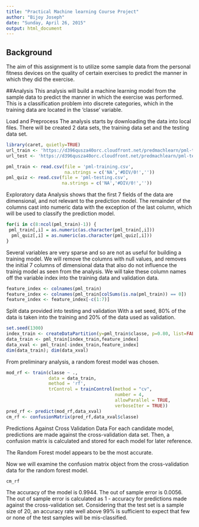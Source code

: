 ```yaml
---
title: "Practical Machine learning Course Project"
author: "Bijoy Joseph"
date: "Sunday, April 26, 2015"
output: html_document
---
```


## Background
The aim of this assignment is to utilize some sample data from the personal fitness devices on the quality of certain exercises to predict the manner in which they did the exercise.

##Analysis
This analysis will build a machine learning model from the sample data to predict the manner in which the exercise was performed. This is a classification problem into discrete categories, which in the training data are located in the ‘classe’ variable.

Load and Preprocess
The analysis starts by downloading the data into local files. There will be created 2 data sets, the training data set and the testing data set.

```r
library(caret, quietly=TRUE)
url_train <- 'https://d396qusza40orc.cloudfront.net/predmachlearn/pml-training.csv'
url_test <- 'https://d396qusza40orc.cloudfront.net/predmachlearn/pml-testing.csv'

pml_train <- read.csv(file = 'pml-training.csv',
                      na.strings = c('NA','#DIV/0!',''))
pml_quiz <- read.csv(file = 'pml-testing.csv',
                     na.strings = c('NA','#DIV/0!',''))
```

Exploratory data Analysis shows that the first 7 fields of the data are dimensional, and not relevant to the prediction model. The remainder of the columns cast into numeric data with the exception of the last column, which will be used to classify the prediction model.

```r
for(i in c(8:ncol(pml_train)-1)) {
 pml_train[,i] = as.numeric(as.character(pml_train[,i]))
  pml_quiz[,i] = as.numeric(as.character(pml_quiz[,i]))
}
```
Several variables are very sparse and so are not as useful for building a training model. We will remove the columns with null values, and removes the initial 7 columns of dimensional data that also do not influence the trainig model as seen from the analysis. We will take these column names off the variable index into the training data and validation data.

```r
feature_index <- colnames(pml_train)
feature_index <- colnames(pml_train[colSums(is.na(pml_train)) == 0])
feature_index <- feature_index[-c(1:7)]
```

Split data provided into testing and validation
With a set seed, 80% of the data is taken into the training and 20% of the data used as validation. 

```r
set.seed(1300)
index_train <- createDataPartition(y=pml_train$classe, p=0.80, list=FALSE)
data_train <- pml_train[index_train,feature_index]
data_xval <- pml_train[-index_train,feature_index]
dim(data_train); dim(data_xval)
```

From preliminary analysis, a random forest model was chosen.

```r
mod_rf <- train(classe ~ .,
                data = data_train, 
                method = 'rf', 
                trControl = trainControl(method = "cv", 
                                         number = 4, 
                                         allowParallel = TRUE, 
                                         verboseIter = TRUE))
pred_rf <- predict(mod_rf,data_xval)
cm_rf <- confusionMatrix(pred_rf,data_xval$classe)

```

Predictions Against Cross Validation Data
For each candidate model, predictions are made against the cross-validation data set. Then, a confusion matrix is calculated and stored for each model for later reference.

The Random Forest model appears to be the most accurate. 

Now we will examine the confusion matrix object from the cross-validation data for the random forest model.

```r
cm_rf
```

The accuracy of the model is 0.9944. The out of sample error is 0.0056. The out of sample error is calculated as 1 - accuracy for predictions made against the cross-validation set. Considering that the test set is a sample size of 20, an accuracy rate well above 99% is sufficient to expect that few or none of the test samples will be mis-classified.
